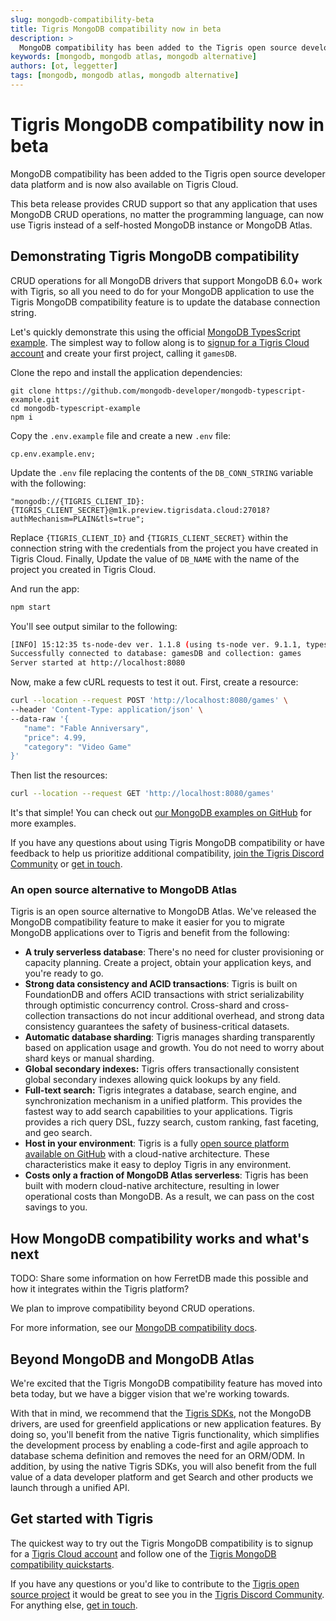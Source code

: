```yaml
---
slug: mongodb-compatibility-beta
title: Tigris MongoDB compatibility now in beta
description: >
  MongoDB compatibility has been added to the Tigris open source developer data platform and is now available on Tigris Cloud, making Tigris a true alternative to MongoDB Atlas.
keywords: [mongodb, mongodb atlas, mongodb alternative]
authors: [ot, leggetter]
tags: [mongodb, mongodb atlas, mongodb alternative]
---
```


# Tigris MongoDB compatibility now in beta

MongoDB compatibility has been added to the Tigris open source developer data platform and is now also available on Tigris Cloud.

This beta release provides CRUD support so that any application that uses MongoDB CRUD operations, no matter the programming language, can now use Tigris instead of a self-hosted MongoDB instance or MongoDB Atlas.

<!-- truncate -->

## Demonstrating Tigris MongoDB compatibility

CRUD operations for all MongoDB drivers that support MongoDB 6.0+ work with Tigris, so all you need to do for your MongoDB application to use the Tigris MongoDB compatibility feature is to update the database connection string.

Let's quickly demonstrate this using the official [MongoDB TypesScript example](https://github.com/mongodb-developer/mongodb-typescript-example). The simplest way to follow along is to [signup for a Tigris Cloud account](https://console.preview.tigrisdata.cloud/signup) and create your first project, calling it `gamesDB`.

Clone the repo and install the application dependencies:

```tsx
git clone https://github.com/mongodb-developer/mongodb-typescript-example.git
cd mongodb-typescript-example
npm i
```

Copy the `.env.example` file and create a new `.env` file:

```tsx
cp.env.example.env;
```

Update the `.env` file replacing the contents of the `DB_CONN_STRING` variable with the following:

```tsx
"mongodb://{TIGRIS_CLIENT_ID}:{TIGRIS_CLIENT_SECRET}@m1k.preview.tigrisdata.cloud:27018?authMechanism=PLAIN&tls=true";
```

Replace `{TIGRIS_CLIENT_ID}` and `{TIGRIS_CLIENT_SECRET}` within the connection string with the credentials from the project you have created in Tigris Cloud. Finally, Update the value of `DB_NAME` with the name of the project you created in Tigris Cloud.

And run the app:

```bash
npm start
```

You'll see output similar to the following:

```bash
[INFO] 15:12:35 ts-node-dev ver. 1.1.8 (using ts-node ver. 9.1.1, typescript ver. 4.3.5)
Successfully connected to database: gamesDB and collection: games
Server started at http://localhost:8080
```

Now, make a few cURL requests to test it out. First, create a resource:

```bash
curl --location --request POST 'http://localhost:8080/games' \
--header 'Content-Type: application/json' \
--data-raw '{
   "name": "Fable Anniversary",
   "price": 4.99,
   "category": "Video Game"
}'
```

Then list the resources:

```bash
curl --location --request GET 'http://localhost:8080/games'
```

It's that simple! You can check out [our MongoDB examples on GitHub](https://github.com/tigrisdata-community?q=mongodb-compatibility&type=all&language=&sort=) for more examples.

If you have any questions about using Tigris MongoDB compatibility or have feedback to help us prioritize additional compatibility, [join the Tigris Discord Community](https://www.tigrisdata.com/discord/) or [get in touch](https://www.tigrisdata.com/contact/).

### An open source alternative to MongoDB Atlas

Tigris is an open source alternative to MongoDB Atlas. We've released the MongoDB compatibility feature to make it easier for you to migrate MongoDB applications over to Tigris and benefit from the following:

- **A truly serverless database**: There's no need for cluster provisioning or capacity planning. Create a project, obtain your application keys, and you're ready to go.
- **Strong data consistency and ACID transactions**: Tigris is built on FoundationDB and offers ACID transactions with strict serializability through optimistic concurrency control. Cross-shard and cross-collection transactions do not incur additional overhead, and strong data consistency guarantees the safety of business-critical datasets.
- **Automatic database sharding**: Tigris manages sharding transparently based on application usage and growth. You do not need to worry about shard keys or manual sharding.
- **Global secondary indexes:** Tigris offers transactionally consistent global secondary indexes allowing quick lookups by any field.
- **Full-text search:** Tigris integrates a database, search engine, and synchronization mechanism in a unified platform. This provides the fastest way to add search capabilities to your applications. Tigris provides a rich query DSL, fuzzy search, custom ranking, fast faceting, and geo search.
- **Host in your environment**: Tigris is a fully [open source platform available on GitHub](https://github.com/tigrisdata/tigris) with a cloud-native architecture. These characteristics make it easy to deploy Tigris in any environment.
- **Costs only a fraction of MongoDB Atlas serverless**: Tigris has been built with modern cloud-native architecture, resulting in lower operational costs than MongoDB. As a result, we can pass on the cost savings to you.

## How MongoDB compatibility works and what's next

TODO: Share some information on how FerretDB made this possible and how it integrates within the Tigris platform?

We plan to improve compatibility beyond CRUD operations.

For more information, see our [MongoDB compatibility docs](https://www.tigrisdata.com/docs/concepts/mongodb-compatibility/).

## Beyond MongoDB and MongoDB Atlas

We're excited that the Tigris MongoDB compatibility feature has moved into beta today, but we have a bigger vision that we're working towards.

With that in mind, we recommend that the [Tigris SDKs](https://www.tigrisdata.com/docs/sdkstools/), not the MongoDB drivers, are used for greenfield applications or new application features. By doing so, you'll benefit from the native Tigris functionality, which simplifies the development process by enabling a code-first and agile approach to database schema definition and removes the need for an ORM/ODM. In addition, by using the native Tigris SDKs, you will also benefit from the full value of a data developer platform and get Search and other products we launch through a unified API.

## Get started with Tigris

The quickest way to try out the Tigris MongoDB compatibility is to signup for a [Tigris Cloud account](https://console.preview.tigrisdata.cloud/signup) and follow one of the [Tigris MongoDB compatibility quickstarts](https://www.tigrisdata.com/docs/quickstarts/mongodb-compatibility/).

If you have any questions or you'd like to contribute to the [Tigris open source project](https://github.com/tigrisdata/tigris) it would be great to see you in the [Tigris Discord Community](https://www.tigrisdata.com/discord/). For anything else, [get in touch](https://www.tigrisdata.com/contact/).

